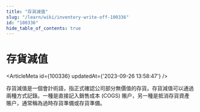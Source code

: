 ```yaml
---
title: "存貨減值"
slug: "/learn/wiki/inventory-write-off-100336"
id: "100336"
hide_table_of_contents: true
---
```



# 存貨減值

<ArticleMeta id={100336} updatedAt={'2023-09-26 13:58:47'} />
<div className='border-solid border-b border-t-0 my-4 border-[var(--ifm-color-gray-300)]' />

存貨減值是一個會計術語，指正式確認公司部分無價值的存貨。存貨減值可以通過兩種方式記錄。一種是直接記入銷售成本 (COGS) 賬户，另一種是抵消存貨資產賬户，通常稱為過時存貨準備或存貨準備。
